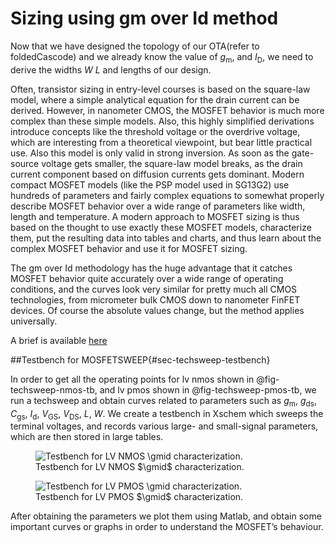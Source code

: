 # Sizing using gm over Id method{#sec-gmid-method}

Now that we have designed the topology of our OTA(refer to foldedCascode) and 
we already know the value of $g_\mathrm{m}$, and $I_\mathrm{D}$, we need to derive the widths $W$ $L$ and lengths of our design. 

Often, transistor sizing in entry-level courses is based on the square-law model, where a simple analytical equation for the drain current can be derived. However, in nanometer CMOS, the MOSFET behavior is much more complex than these simple models. Also, this highly simplified derivations introduce concepts like the threshold voltage or the overdrive voltage, which are interesting from a theoretical viewpoint, but bear little practical use. Also this model is only valid in strong inversion. As soon as the gate-source voltage gets smaller, the square-law model breaks, as the drain current component based on diffusion currents gets dominant. Modern compact MOSFET models (like the PSP model used in SG13G2) use hundreds of parameters and fairly complex equations to somewhat properly describe MOSFET behavior over a wide range of parameters like width, length and temperature. A modern approach to MOSFET sizing is thus based on the thought to use exactly these MOSFET models, characterize them, put the resulting data into tables and charts, and thus learn about the complex MOSFET behavior and use it for MOSFET sizing.

The gm over Id methodology has the huge advantage that it catches MOSFET behavior quite accurately over a wide range of operating conditions, and the curves look very similar for pretty much all CMOS technologies, from micrometer bulk CMOS down to nanometer FinFET devices. Of course the absolute values change, but the method applies universally.

A brief is available [here](https://github.com/iic-jku/analog-circuit-design/blob/main/sizing/Ref_Murmann_gmID.pdf)

##Testbench for MOSFETSWEEP{#sec-techsweep-testbench}

In order to get all the operating points for lv nmos shown in @fig-techsweep-nmos-tb, and lv pmos shown in @fig-techsweep-pmos-tb, we run a techsweep and obtain curves related to parameters such as ${g_\mathrm{m}}$, ${g_\mathrm{ds}}$, ${C_\mathrm{gs}}$, ${I_\mathrm{d}}$, ${V_\mathrm{GS}}$, ${V_\mathrm{DS}}$, $L$, $W$. We create a testbench in Xschem which sweeps the terminal voltages, and records various large- and small-signal parameters, which are then stored in large tables.

![Testbench for LV NMOS $\gmid$ characterization.](figures/tb_sg13_lv_nmos.svg){#fig-techsweep-nmos-tb}

![Testbench for LV PMOS $\gmid$ characterization.](figures/tb_sg13_lv_pmos.svg){#fig-techsweep-pmos-tb}


After obtaining the parameters we plot them using Matlab, and obtain some important curves or graphs in order to understand the MOSFET's behaviour.